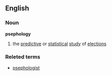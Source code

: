 ==English==
===Noun===
'''psephology'''
{{wikipedia}} 
# the [[predictive]] or [[statistical]] [[study]] of [[election]]s
===Releted terms===
*[[psephologist]]